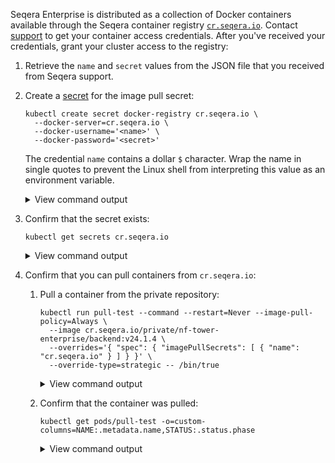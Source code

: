 Seqera Enterprise is distributed as a collection of Docker containers available through the Seqera container registry [`cr.seqera.io`](https://cr.seqera.io). Contact [support](https://support.seqera.io) to get your container access credentials. After you've received your credentials, grant your cluster access to the registry:

1. Retrieve the `name` and `secret` values from the JSON file that you received from Seqera support.

1. Create a [secret][kubectl-secret] for the image pull secret:

    ```
    kubectl create secret docker-registry cr.seqera.io \
      --docker-server=cr.seqera.io \
      --docker-username='<name>' \
      --docker-password='<secret>'
    ```

    The credential `name` contains a dollar `$` character. Wrap the name in single quotes to prevent the Linux shell from interpreting this value as an environment variable.

    <details>
    <summary>View command output</summary>
    ```
    secret/cr.seqera.io created
    ```
    </details>

1. Confirm that the secret exists:

    ```
    kubectl get secrets cr.seqera.io
    ```

    <details>
    <summary>View command output</summary>
    ```
    NAME           TYPE                             DATA   AGE
    cr.seqera.io   kubernetes.io/dockerconfigjson   1      26s
    ```
    </details>

1. Confirm that you can pull containers from `cr.seqera.io`:

   1. Pull a container from the private repository:

        ```
        kubectl run pull-test --command --restart=Never --image-pull-policy=Always \
          --image cr.seqera.io/private/nf-tower-enterprise/backend:v24.1.4 \
          --overrides='{ "spec": { "imagePullSecrets": [ { "name": "cr.seqera.io" } ] } }' \
          --override-type=strategic -- /bin/true
        ```

        <details>
        <summary>View command output</summary>
        ```
        pod/pull-test created
        ```
        </details>

    1. Confirm that the container was pulled:

        ```
        kubectl get pods/pull-test -o=custom-columns=NAME:.metadata.name,STATUS:.status.phase
        ```

        <details>
        <summary>View command output</summary>
        ```
        NAME        STATUS
        pull-test   Succeeded
        ```
        </details>

<!-- links -->
[kubectl-secret]: https://kubernetes.io/docs/tasks/configmap-secret/managing-secret-using-kubectl/
